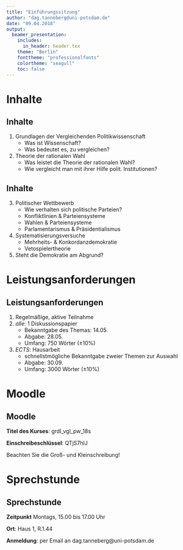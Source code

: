 ```yaml
---
title: "Einführungssitzung"
author: "dag.tanneberg@uni-potsdam.de"
date: "09.04.2018"
output:
  beamer_presentation:
    includes:
      in_header: header.tex
    theme: "Berlin"
    fonttheme: "professionalfonts"
    colortheme: "seagull"
    toc: false
---
```


# Inhalte

## Inhalte

1. Grundlagen der Vergleichenden Politikwissenschaft
    - Was ist Wissenschaft?
    - Was bedeutet es, zu vergleichen?
2. Theorie der rationalen Wahl
    - Was leistet die Theorie der rationalen Wahl?
    - Wie vergleicht man mit ihrer Hilfe polit. Institutionen?
    
## Inhalte

3. Politischer Wettbewerb
    - Wie verhalten sich politische Parteien?
    - Konfliktlinien & Parteiensysteme
    - Wahlen & Parteiensysteme
    - Parlamentarismus & Präsidentialismus
4. Systematisierungsversuche
    - Mehrheits- & Konkordanzdemokratie
    - Vetospielertheorie
5. Steht die Demokratie am Abgrund?

# Leistungsanforderungen

## Leistungsanforderungen

1. Regelmäßige, aktive Teilnahme
2. *alle*: 1 Diskussionspapier
    - Bekanntgabe des Themas: 14.05.
    - Abgabe: 28.05.
    - Umfang: 750 Wörter ($\pm 10\%$)
3. *ECTS*: Hausarbeit
    - schnellstmögliche Bekanntgabe zweier Themen zur Auswahl
    - Abgabe: 30.09.
    - Umfang: 3000 Wörter ($\pm 10\%$)
    
# Moodle

## Moodle

**Titel des Kurses**: grdl_vgl_pw_18s

**Einschreibeschlüssel**: QTjS7hIJ

Beachten Sie die Groß- und Kleinschreibung!

# Sprechstunde

## Sprechstunde

**Zeitpunkt** Montags, 15.00 bis 17.00 Uhr

**Ort**: Haus 1, R.1.44

**Anmeldung**: per Email an dag.tanneberg@uni-potsdam.de
